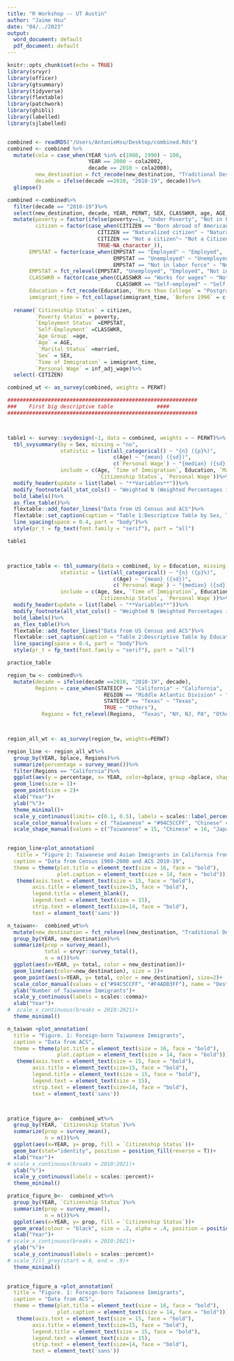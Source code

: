 ```yaml
---
title: "R Workshop -- UT Austin"
author: "Jaime Hsu"
date: "04/../2023"
output:
  word_document: default
  pdf_document: default
---
```


```r
knitr::opts_chunk$set(echo = TRUE)
library(srvyr)
library(officer)
library(gtsummary)
library(tidyverse)
library(flextable)
library(patchwork)
library(ghibli)
library(labelled)
library(sjlabelled)


combined <- readRDS("/Users/AntonieHsu/Desktop/combined.Rds")          ## only Taiwan
combined <- combined %>%
  mutate(cola = case_when(YEAR %in% c(1980, 1990) ~ 100, 
                          YEAR == 2000 ~ cola2002, 
                          decade == 2010 ~ cola2008), 
         new_destination = fct_recode(new_destination, "Traditional Destinations" = "traditional", "Other Destinations"= "Others"), 
         decade = ifelse(decade ==2010, "2010-19", decade))%>%
  glimpse()

combined <-combined%>%
  filter(decade == "2010-19")%>%
  select(new_destination, decade, YEAR, PERWT, SEX, CLASSWKR, age, AGE, Education, CITIZEN, married, poverty, EMPSTAT, immigrant_time, inf_adj_wage)%>%
  mutate(poverty = factor(ifelse(poverty==1, "Under Poverty", "Not in Poverty")), 
         citizen = factor(case_when(CITIZEN == "Born abroad of American parents" ~ "Born to American Parents", 
                             CITIZEN == "Naturalized citizen" ~ "Naturalized Citizen", 
                             CITIZEN == "Not a citizen"~ "Not a Citizen", 
                             TRUE~NA_character_)),
       EMPSTAT = factor(case_when(EMPSTAT == "Employed" ~ "Employed", 
                                  EMPSTAT == "Unemployed" ~ "Unemployed", 
                                  EMPSTAT == "Not in labor force" ~ "Not in Labor Force")), 
       EMPSTAT = fct_relevel(EMPSTAT, "Unemployed", "Employed", "Not in Labor Force"),
       CLASSWKR = factor(case_when(CLASSWKR == "Works for wages" ~ "Not Self-Employed", 
                                   CLASSWKR == "Self-employed" ~ "Self-employed")), 
       Education = fct_recode(Education, `More than College` = "Postgrad"),
       immigrant_time = fct_collapse(immigrant_time, `Before 1990` = c("Before 1970", "1970 ~ 1979", 
                                                                       "1980 ~ 1989")))%>%
  rename(`Citizenship Status` = citizen, 
         `Poverty Status` = poverty, 
         `Employment Status` =EMPSTAT, 
         `Self-Employment` =CLASSWKR, 
         `Age Group` =age, 
         `Age` = AGE,
          `Marital Status` =married, 
         `Sex` = SEX,
         `Time of Immigration` = immigrant_time, 
         `Personal Wage` = inf_adj_wage)%>%
  select(-CITIZEN)

combined_wt <- as_survey(combined, weights = PERWT)

```


```r
#############################################################
###    First big descriptive table              ####
############################################################# 



table1 <- survey::svydesign(~1, data = combined, weights = ~ PERWT)%>%
  tbl_svysummary(by = Sex, missing = "no",
                 statistic = list(all_categorical() ~ "{n} ({p}%)", 
                                  c(Age) ~ "{mean} ({sd})", 
                                  c(`Personal Wage`) ~ "{median} ({sd})"),
                 include = c(Age, `Time of Immigration`, Education, `Marital Status`,
                             `Citizenship Status`, `Personal Wage`))%>%
  modify_header(update = list(label ~ "**Variables**"))%>%
  modify_footnote(all_stat_cols() ~ "Weighted N (Weighted Percentages in Parenthesis) for Categorical Variables; Weighted Mean is presented for Age (Standard Deviation in Parenthesis)" )%>%
  bold_labels()%>%
  as_flex_table()%>%
  flextable::add_footer_lines("Data from US Census and ACS")%>%
  flextable::set_caption(caption = "Table 1:Descriptive Table by Sex, Taiwanese Immigrants")%>%
  line_spacing(space = 0.4, part = "body")%>%
  style(pr_t = fp_text(font.family = "serif"), part = "all")

table1



practice_table <- tbl_summary(data = combined, by = Education, missing = "no",
                 statistic = list(all_categorical() ~ "{n} ({p}%)", 
                                  c(Age) ~ "{mean} ({sd})", 
                                  c(`Personal Wage`) ~ "{median} ({sd})"),
                 include = c(Age, Sex, `Time of Immigration`, Education, `Marital Status`,
                             `Citizenship Status`, `Personal Wage`))%>%
  modify_header(update = list(label ~ "**Variables**"))%>%
  modify_footnote(all_stat_cols() ~ "Weighted N (Weighted Percentages in Parenthesis) for Categorical Variables; Weighted Mean is presented for Age (Standard Deviation in Parenthesis)" )%>%
  bold_labels()%>%
  as_flex_table()%>%
  flextable::add_footer_lines("Data from US Census and ACS")%>%
  flextable::set_caption(caption = "Table 2:Descriptive Table by Education, Taiwanese Immigrants")%>%
  line_spacing(space = 0.4, part = "body")%>%
  style(pr_t = fp_text(font.family = "serif"), part = "all")

practice_table


```


```r

region_tw <- combined%>%
  mutate(decade = ifelse(decade ==2010, "2010-19", decade), 
         Regions = case_when(STATEICP == "California" ~ "California",
                               REGION == "Middle Atlantic Division" ~ "NY, NJ, PA", 
                               STATEICP == "Texas" ~ "Texas", 
                               TRUE ~ "Others"), 
           Regions = fct_relevel(Regions,  "Texas", "NY, NJ, PA", "Others", "California"))



region_all_wt <- as_survey(region_tw, weights=PERWT)

region_line <- region_all_wt%>%
  group_by(YEAR, bplace, Regions)%>%
  summarize(percentage = survey_mean())%>%
  filter(Regions == "California")%>%
  ggplot(aes(y = percentage, x= YEAR, color=bplace, group =bplace, shape = bplace))+
  geom_line(size = 1)+
  geom_point(size = 2)+
  xlab("Year")+
  ylab("%")+
  theme_minimal()+
  scale_y_continuous(limits= c(0.1, 0.5), labels = scales::label_percent(accuracy = 1L))+
  scale_color_manual(values = c( "Taiwanese" = "#94C5CCFF", "Chinese" = "#5A6F80FF",  "Japanese" = "#F4ADB3FF", "South Korean" = "#ECD89DFF", "Indian" = "#ADB7C0FF"))+
  scale_shape_manual(values = c("Taiwanese" = 15, "Chinese" = 16, "Japanese" = 17, "South Korean" =7, "Indian" =4))
  

region_line+plot_annotation(
   title = "Figure 2: Taiwanese and Asian Immigrants in California from 1980-2019",
  caption = "Data from Census 1980-2000 and ACS 2010-19",
  theme = theme(plot.title = element_text(size = 16, face = "bold"), 
                plot.caption = element_text(size = 14, face = "bold")))& 
   theme(axis.text = element_text(size = 15, face = "bold"),
        axis.title = element_text(size=15, face = "bold"), 
        legend.title = element_blank(),
        legend.text = element_text(size = 15),
        strip.text = element_text(size=14, face = "bold"),
        text = element_text('sans'))
```

```r
n_taiwan<-  combined_wt%>%
  mutate(new_destination = fct_relevel(new_destination, "Traditional Destinations", "Other Destinations"))%>%
  group_by(YEAR, new_destination)%>%
  summarize(prop = survey_mean(), 
            total = srvyr::survey_total(), 
            n = n())%>%
  ggplot(aes(x=YEAR, y= total, color = new_destination))+ 
  geom_line(aes(color=new_destination), size = 1)+
  geom_point(aes(x=YEAR, y= total, color = new_destination), size=2)+
  scale_color_manual(values = c("#94C5CCFF", "#F4ADB3FF"), name = "Destinations", labels = c("Traditional Destinations", "Other Destinations"))+
  ylab("Number of Taiwanese Immigrants")+
  scale_y_continuous(labels = scales::comma)+
  xlab("Year")+
#  scale_x_continuous(breaks = 2010:2021)+
  theme_minimal()

n_taiwan +plot_annotation(
  title = "Figure. 1: Foreign-born Taiwanese Immigrants", 
  caption = "Data from ACS",
  theme = theme(plot.title = element_text(size = 16, face = "bold"), 
                plot.caption = element_text(size = 14, face = "bold")))& 
   theme(axis.text = element_text(size = 15, face = "bold"),
        axis.title = element_text(size=15, face = "bold"), 
        legend.title = element_text(size = 15, face = "bold"),
        legend.text = element_text(size = 15),
        strip.text = element_text(size=14, face = "bold"),
        text = element_text('sans'))



pratice_figure_a<-  combined_wt%>%
  group_by(YEAR, `Citizenship Status`)%>%
  summarize(prop = survey_mean(), 
            n = n())%>%
  ggplot(aes(x=YEAR, y= prop, fill = `Citizenship Status`))+ 
  geom_bar(stat="identity", position = position_fill(reverse = T))+
  xlab("Year")+
# scale_x_continuous(breaks = 2010:2021)+
  ylab("%")+
  scale_y_continuous(labels = scales::percent)+
  theme_minimal()

pratice_figure_b<-  combined_wt%>%
  group_by(YEAR, `Citizenship Status`)%>%
  summarize(prop = survey_mean(), 
            n = n())%>%
  ggplot(aes(x=YEAR, y= prop, fill = `Citizenship Status`))+ 
  geom_area(colour = "black", size = .2, alpha = .4, position = position_fill(reverse = T))+
  xlab("Year")+
# scale_x_continuous(breaks = 2010:2021)+
  ylab("%")+
  scale_y_continuous(labels = scales::percent)+
# scale_fill_grey(start = 0, end = .9)+
  theme_minimal()
  

pratice_figure_a +plot_annotation(
  title = "Figure. 1: Foreign-born Taiwanese Immigrants", 
  caption = "Data from ACS",
  theme = theme(plot.title = element_text(size = 16, face = "bold"), 
                plot.caption = element_text(size = 14, face = "bold")))& 
   theme(axis.text = element_text(size = 15, face = "bold"),
        axis.title = element_text(size=15, face = "bold"), 
        legend.title = element_text(size = 15, face = "bold"),
        legend.text = element_text(size = 15),
        strip.text = element_text(size=14, face = "bold"),
        text = element_text('sans'))


```
